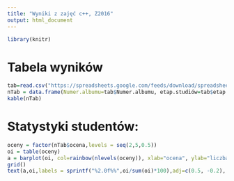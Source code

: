 ```yaml
---
title: "Wyniki z zajęć c++, Z2016"
output: html_document
---
```


```r
library(knitr)
```

# Tabela wyników
```r
tab=read.csv("https://spreadsheets.google.com/feeds/download/spreadsheets/Export?key=1knCYX4Sdax8bxOw7wLjw3upCLZiYAVmsdBqBDnli-V4&exportFormat=csv&gid=0")
nTab = data.frame(Numer.albumu=tab$Numer.albumu, etap.studiów=tab$etap.studiów, semestr=tab$semestr, test=tab$TEST, projekt=tab$PROJEKT, suma=tab$SUMA.LAB, ocena=tab$OCENA)
kable(nTab)
```

# Statystyki studentów:
```r
oceny = factor(nTab$ocena,levels = seq(2,5,0.5))
oi = table(oceny)
a = barplot(oi, col=rainbow(nlevels(oceny)), xlab="ocena", ylab="liczba studentow", main="Statystyka wyników", ylim = c(0, max(oi*1.2)))
grid()
text(a,oi,labels = sprintf("%2.0f%%",oi/sum(oi)*100),adj=c(0.5, -0.2), col="black")
```
